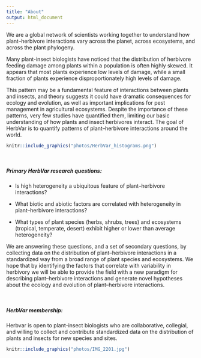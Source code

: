 ```yaml
---
title: "About"
output: html_document
---
```


We are a global network of scientists working together to understand how plant--herbivore interactions vary across the planet, across ecosystems, and across the plant phylogeny.

Many plant-insect biologists have noticed that the distribution of herbivore feeding damage among plants within a population is often highly skewed. It appears that most plants experience low levels of damage, while a small fraction of plants experience disproportionately high levels of damage. 

This pattern may be a fundamental feature of interactions between plants and insects, and theory suggests it could have dramatic consequences for ecology and evolution, as well as important implications for pest management in agricultural ecosystems. Despite the importance of these patterns, very few studies have quantified them, limiting our basic understanding of how plants and insect herbivores interact. The goal of HerbVar is to quantify patterns of plant--herbivore interactions around the world.

```r
knitr::include_graphics("photos/HerbVar_histograms.png")
```

<br>

##### Primary HerbVar research questions:
* Is high heterogeneity a ubiquitous feature of plant--herbivore interactions?

* What biotic and abiotic factors are correlated with heterogeneity in plant--herbivore interactions?

* What types of plant species (herbs, shrubs, trees) and ecosystems (tropical, temperate, desert) exhibit higher or lower than average heterogeneity?

We are answering these questions, and a set of secondary questions, by collecting data on the distribution of plant--herbivore interactions in a standardized way from a broad range of plant species and ecosystems. We hope that by identifying the factors that correlate with variability in herbivory we will be able to provide the field with a new paradigm for describing plant--herbivore interactions and generate novel hypotheses about the ecology and evolution of plant--herbivore interactions.

<br>

##### HerbVar membership:
Herbvar is open to plant-insect biologists who are collaborative, collegial, and willing to collect and contribute standardized data on the distribution of plants and insects for new species and sites.

```r
knitr::include_graphics("photos/IMG_2201.jpg")
```
